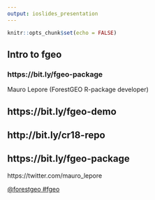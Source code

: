 ```yaml
---
output: ioslides_presentation
---
```


```r
knitr::opts_chunk$set(echo = FALSE)
```

## Intro to fgeo

### https://bit.ly/fgeo-package

Mauro Lepore (ForestGEO R-package developer)

## https://bit.ly/fgeo-demo

## http://bit.ly/cr18-repo

## https://bit.ly/fgeo-package

https://twitter.com/mauro_lepore

[@forestgeo #fgeo](https://twitter.com/search?q=%40forestgeo%20%23cr18&src=typd&lang=en)
